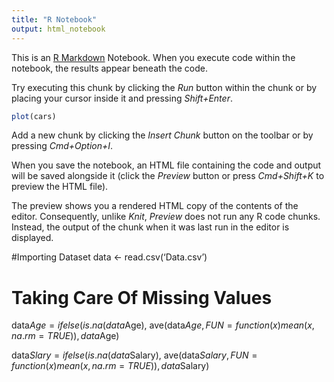 ```yaml
---
title: "R Notebook"
output: html_notebook
---
```


This is an [R Markdown](http://rmarkdown.rstudio.com) Notebook. When you execute code within the notebook, the results appear beneath the code. 

Try executing this chunk by clicking the *Run* button within the chunk or by placing your cursor inside it and pressing *
Shift+Enter*. 

```r
plot(cars)
```

Add a new chunk by clicking the *Insert Chunk* button on the toolbar or by pressing *Cmd+Option+I*.

When you save the notebook, an HTML file containing the code and output will be saved alongside it (click the *Preview* button or press *Cmd+Shift+K* to preview the HTML file). 

The preview shows you a rendered HTML copy of the contents of the editor. Consequently, unlike *Knit*, *Preview* does not run any R code chunks. Instead, the output of the chunk when it was last run in the editor is displayed.


#Importing Dataset
data <- read.csv('Data.csv')

# Taking Care Of Missing Values
data$Age = ifelse(is.na(data$Age),
                  ave(data$Age, FUN = function(x) mean(x, na.rm = TRUE)),
                  data$Age)
                  
data$Slary = ifelse(is.na(data$Salary),
                    ave(data$Salary, FUN = function(x) {                                        mean(x,na.rm=TRUE)}),
                    data$Salary)
                  




